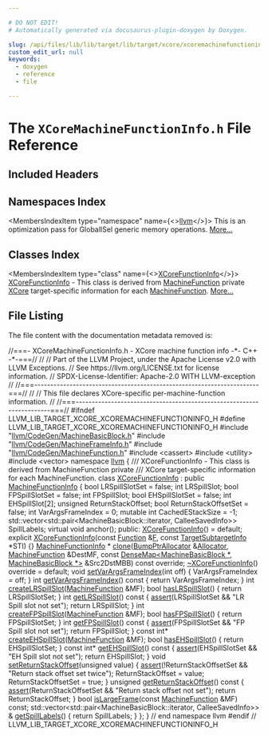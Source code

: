 ```yaml
---

# DO NOT EDIT!
# Automatically generated via docusaurus-plugin-doxygen by Doxygen.

slug: /api/files/lib/lib/target/lib/target/xcore/xcoremachinefunctioninfo-h
custom_edit_url: null
keywords:
  - doxygen
  - reference
  - file

---
```





# The `XCoreMachineFunctionInfo.h` File Reference

<DoxygenPage pluginConfig={pluginConfig}>



## Included Headers

<IncludesList>
<IncludesListItem
  filePath="llvm/CodeGen/MachineBasicBlock.h"
  permalink="/docs/api/files/include/include/llvm/include/llvm/codegen/machinebasicblock-h"
  isLocal="true" />
<IncludesListItem
  filePath="llvm/CodeGen/MachineFrameInfo.h"
  permalink="/docs/api/files/include/include/llvm/include/llvm/codegen/machineframeinfo-h"
  isLocal="true" />
<IncludesListItem
  filePath="llvm/CodeGen/MachineFunction.h"
  permalink="/docs/api/files/include/include/llvm/include/llvm/codegen/machinefunction-h"
  isLocal="true" />
<IncludesListItem
  filePath="cassert"
  permalink=""
  isLocal="false" />
<IncludesListItem
  filePath="utility"
  permalink=""
  isLocal="false" />
<IncludesListItem
  filePath="vector"
  permalink=""
  isLocal="false" />
</IncludesList>

## Namespaces Index

<MembersIndex>

<MembersIndexItem
  type="namespace"
  name={<><a href="/docs/api/namespaces/llvm">llvm</a></>}>
This is an optimization pass for GlobalISel generic memory operations. <a href="/docs/api/namespaces/llvm/#details">More...</a>
</MembersIndexItem>

</MembersIndex>

## Classes Index

<MembersIndex>

<MembersIndexItem
  type="class"
  name={<><a href="/docs/api/classes/llvm/xcorefunctioninfo">XCoreFunctionInfo</a></>}>
<a href="/docs/api/classes/llvm/xcorefunctioninfo">XCoreFunctionInfo</a> - This class is derived from <a href="/docs/api/classes/llvm/machinefunction">MachineFunction</a> private <a href="/docs/api/namespaces/llvm/xcore">XCore</a> target-specific information for each <a href="/docs/api/classes/llvm/machinefunction">MachineFunction</a>. <a href="/docs/api/classes/llvm/xcorefunctioninfo/#details">More...</a>
</MembersIndexItem>

</MembersIndex>


## File Listing

The file content with the documentation metadata removed is:

<ProgramListing>

<Link id="l00001" /><CodeLine lineNumber="1"><Highlight kind="comment">//===- XCoreMachineFunctionInfo.h - XCore machine function info -&#42;- C++ -&#42;-===//</Highlight><Highlight kind="normal"></Highlight></CodeLine>
<Link id="l00002" /><CodeLine lineNumber="2"><Highlight kind="normal"></Highlight><Highlight kind="comment">//</Highlight><Highlight kind="normal"></Highlight></CodeLine>
<Link id="l00003" /><CodeLine lineNumber="3"><Highlight kind="normal"></Highlight><Highlight kind="comment">// Part of the LLVM Project, under the Apache License v2.0 with LLVM Exceptions.</Highlight><Highlight kind="normal"></Highlight></CodeLine>
<Link id="l00004" /><CodeLine lineNumber="4"><Highlight kind="normal"></Highlight><Highlight kind="comment">// See https://llvm.org/LICENSE.txt for license information.</Highlight><Highlight kind="normal"></Highlight></CodeLine>
<Link id="l00005" /><CodeLine lineNumber="5"><Highlight kind="normal"></Highlight><Highlight kind="comment">// SPDX-License-Identifier: Apache-2.0 WITH LLVM-exception</Highlight><Highlight kind="normal"></Highlight></CodeLine>
<Link id="l00006" /><CodeLine lineNumber="6"><Highlight kind="normal"></Highlight><Highlight kind="comment">//</Highlight><Highlight kind="normal"></Highlight></CodeLine>
<Link id="l00007" /><CodeLine lineNumber="7"><Highlight kind="normal"></Highlight><Highlight kind="comment">//===----------------------------------------------------------------------===//</Highlight><Highlight kind="normal"></Highlight></CodeLine>
<Link id="l00008" /><CodeLine lineNumber="8"><Highlight kind="normal"></Highlight><Highlight kind="comment">//</Highlight><Highlight kind="normal"></Highlight></CodeLine>
<Link id="l00009" /><CodeLine lineNumber="9"><Highlight kind="normal"></Highlight><Highlight kind="comment">// This file declares XCore-specific per-machine-function information.</Highlight><Highlight kind="normal"></Highlight></CodeLine>
<Link id="l00010" /><CodeLine lineNumber="10"><Highlight kind="normal"></Highlight><Highlight kind="comment">//</Highlight><Highlight kind="normal"></Highlight></CodeLine>
<Link id="l00011" /><CodeLine lineNumber="11"><Highlight kind="normal"></Highlight><Highlight kind="comment">//===----------------------------------------------------------------------===//</Highlight><Highlight kind="normal"></Highlight></CodeLine>
<Link id="l00012" /><CodeLine lineNumber="12"><Highlight kind="normal"></Highlight></CodeLine>
<Link id="l00013" /><CodeLine lineNumber="13"><Highlight kind="normal"></Highlight><Highlight kind="preprocessor">#ifndef LLVM&#95;LIB&#95;TARGET&#95;XCORE&#95;XCOREMACHINEFUNCTIONINFO&#95;H</Highlight><Highlight kind="normal"></Highlight></CodeLine>
<Link id="l00014" /><CodeLine lineNumber="14"><Highlight kind="normal"></Highlight><Highlight kind="preprocessor">#define LLVM&#95;LIB&#95;TARGET&#95;XCORE&#95;XCOREMACHINEFUNCTIONINFO&#95;H</Highlight><Highlight kind="normal"></Highlight></CodeLine>
<Link id="l00015" /><CodeLine lineNumber="15"><Highlight kind="normal"></Highlight></CodeLine>
<Link id="l00016" /><CodeLine lineNumber="16"><Highlight kind="normal"></Highlight><Highlight kind="preprocessor">#include &quot;<a href="/docs/api/files/include/include/llvm/include/llvm/codegen/machinebasicblock-h">llvm/CodeGen/MachineBasicBlock.h</a>&quot;</Highlight><Highlight kind="normal"></Highlight></CodeLine>
<Link id="l00017" /><CodeLine lineNumber="17"><Highlight kind="normal"></Highlight><Highlight kind="preprocessor">#include &quot;<a href="/docs/api/files/include/include/llvm/include/llvm/codegen/machineframeinfo-h">llvm/CodeGen/MachineFrameInfo.h</a>&quot;</Highlight><Highlight kind="normal"></Highlight></CodeLine>
<Link id="l00018" /><CodeLine lineNumber="18"><Highlight kind="normal"></Highlight><Highlight kind="preprocessor">#include &quot;<a href="/docs/api/files/include/include/llvm/include/llvm/codegen/machinefunction-h">llvm/CodeGen/MachineFunction.h</a>&quot;</Highlight><Highlight kind="normal"></Highlight></CodeLine>
<Link id="l00019" /><CodeLine lineNumber="19"><Highlight kind="normal"></Highlight><Highlight kind="preprocessor">#include &lt;cassert&gt;</Highlight><Highlight kind="normal"></Highlight></CodeLine>
<Link id="l00020" /><CodeLine lineNumber="20"><Highlight kind="normal"></Highlight><Highlight kind="preprocessor">#include &lt;utility&gt;</Highlight><Highlight kind="normal"></Highlight></CodeLine>
<Link id="l00021" /><CodeLine lineNumber="21"><Highlight kind="normal"></Highlight><Highlight kind="preprocessor">#include &lt;vector&gt;</Highlight><Highlight kind="normal"></Highlight></CodeLine>
<Link id="l00022" /><CodeLine lineNumber="22"><Highlight kind="normal"></Highlight></CodeLine>
<Link id="l00023" /><CodeLine lineNumber="23"><Highlight kind="normal"></Highlight><Highlight kind="keyword">namespace </Highlight><Highlight kind="normal"><a href="/docs/api/namespaces/llvm">llvm</a> &#123;</Highlight></CodeLine>
<Link id="l00024" /><CodeLine lineNumber="24"><Highlight kind="normal"></Highlight><Highlight kind="comment"></Highlight></CodeLine>
<Link id="l00025" /><CodeLine lineNumber="25"><Highlight kind="comment">/// XCoreFunctionInfo - This class is derived from MachineFunction private</Highlight></CodeLine>
<Link id="l00026" /><CodeLine lineNumber="26"><Highlight kind="comment">/// XCore target-specific information for each MachineFunction.</Highlight><Highlight kind="normal"></Highlight></CodeLine>
<Link id="l00027" /><CodeLine lineNumber="27" lineLink="/docs/api/classes/llvm/xcorefunctioninfo"><Highlight kind="normal"></Highlight><Highlight kind="keyword">class </Highlight><Highlight kind="normal"><a href="/docs/api/classes/llvm/xcorefunctioninfo/#addc0161c6baed8853fa4b70863346680">XCoreFunctionInfo</a> : </Highlight><Highlight kind="keyword">public</Highlight><Highlight kind="normal"> <a href="/docs/api/structs/llvm/machinefunctioninfo">MachineFunctionInfo</a> &#123;</Highlight></CodeLine>
<Link id="l00028" /><CodeLine lineNumber="28"><Highlight kind="normal">  </Highlight><Highlight kind="keywordtype">bool</Highlight><Highlight kind="normal"> LRSpillSlotSet = </Highlight><Highlight kind="keyword">false</Highlight><Highlight kind="normal">;</Highlight></CodeLine>
<Link id="l00029" /><CodeLine lineNumber="29"><Highlight kind="normal">  </Highlight><Highlight kind="keywordtype">int</Highlight><Highlight kind="normal"> LRSpillSlot;</Highlight></CodeLine>
<Link id="l00030" /><CodeLine lineNumber="30"><Highlight kind="normal">  </Highlight><Highlight kind="keywordtype">bool</Highlight><Highlight kind="normal"> FPSpillSlotSet = </Highlight><Highlight kind="keyword">false</Highlight><Highlight kind="normal">;</Highlight></CodeLine>
<Link id="l00031" /><CodeLine lineNumber="31"><Highlight kind="normal">  </Highlight><Highlight kind="keywordtype">int</Highlight><Highlight kind="normal"> FPSpillSlot;</Highlight></CodeLine>
<Link id="l00032" /><CodeLine lineNumber="32"><Highlight kind="normal">  </Highlight><Highlight kind="keywordtype">bool</Highlight><Highlight kind="normal"> EHSpillSlotSet = </Highlight><Highlight kind="keyword">false</Highlight><Highlight kind="normal">;</Highlight></CodeLine>
<Link id="l00033" /><CodeLine lineNumber="33"><Highlight kind="normal">  </Highlight><Highlight kind="keywordtype">int</Highlight><Highlight kind="normal"> EHSpillSlot&#91;2&#93;;</Highlight></CodeLine>
<Link id="l00034" /><CodeLine lineNumber="34"><Highlight kind="normal">  </Highlight><Highlight kind="keywordtype">unsigned</Highlight><Highlight kind="normal"> ReturnStackOffset;</Highlight></CodeLine>
<Link id="l00035" /><CodeLine lineNumber="35"><Highlight kind="normal">  </Highlight><Highlight kind="keywordtype">bool</Highlight><Highlight kind="normal"> ReturnStackOffsetSet = </Highlight><Highlight kind="keyword">false</Highlight><Highlight kind="normal">;</Highlight></CodeLine>
<Link id="l00036" /><CodeLine lineNumber="36"><Highlight kind="normal">  </Highlight><Highlight kind="keywordtype">int</Highlight><Highlight kind="normal"> VarArgsFrameIndex = 0;</Highlight></CodeLine>
<Link id="l00037" /><CodeLine lineNumber="37"><Highlight kind="normal">  </Highlight><Highlight kind="keyword">mutable</Highlight><Highlight kind="normal"> </Highlight><Highlight kind="keywordtype">int</Highlight><Highlight kind="normal"> CachedEStackSize = -1;</Highlight></CodeLine>
<Link id="l00038" /><CodeLine lineNumber="38"><Highlight kind="normal">  std::vector&lt;std::pair&lt;MachineBasicBlock::iterator, CalleeSavedInfo&gt;&gt;</Highlight></CodeLine>
<Link id="l00039" /><CodeLine lineNumber="39"><Highlight kind="normal">  SpillLabels;</Highlight></CodeLine>
<Link id="l00040" /><CodeLine lineNumber="40"><Highlight kind="normal"></Highlight></CodeLine>
<Link id="l00041" /><CodeLine lineNumber="41"><Highlight kind="normal">  </Highlight><Highlight kind="keyword">virtual</Highlight><Highlight kind="normal"> </Highlight><Highlight kind="keywordtype">void</Highlight><Highlight kind="normal"> anchor();</Highlight></CodeLine>
<Link id="l00042" /><CodeLine lineNumber="42"><Highlight kind="normal"></Highlight></CodeLine>
<Link id="l00043" /><CodeLine lineNumber="43"><Highlight kind="normal"></Highlight><Highlight kind="keyword">public</Highlight><Highlight kind="normal">:</Highlight></CodeLine>
<Link id="l00044" /><CodeLine lineNumber="44" lineLink="/docs/api/classes/llvm/xcorefunctioninfo/#addc0161c6baed8853fa4b70863346680"><Highlight kind="normal">  <a href="/docs/api/classes/llvm/xcorefunctioninfo/#addc0161c6baed8853fa4b70863346680">XCoreFunctionInfo</a>() = </Highlight><Highlight kind="keywordflow">default</Highlight><Highlight kind="normal">;</Highlight></CodeLine>
<Link id="l00045" /><CodeLine lineNumber="45"><Highlight kind="normal"></Highlight></CodeLine>
<Link id="l00046" /><CodeLine lineNumber="46" lineLink="/docs/api/classes/llvm/xcorefunctioninfo/#adf9a918f07e0fd153c25fe62935dcd93"><Highlight kind="normal">  </Highlight><Highlight kind="keyword">explicit</Highlight><Highlight kind="normal"> <a href="/docs/api/classes/llvm/xcorefunctioninfo/#adf9a918f07e0fd153c25fe62935dcd93">XCoreFunctionInfo</a>(</Highlight><Highlight kind="keyword">const</Highlight><Highlight kind="normal"> <a href="/docs/api/classes/llvm/function">Function</a> &amp;<a href="/docs/api/files/lib/lib/support/md5-cpp/#a96d73bbd7af15cb1fc38c3f4a3bd82e9">F</a>,</Highlight></CodeLine>
<Link id="l00047" /><CodeLine lineNumber="47"><Highlight kind="normal">                             </Highlight><Highlight kind="keyword">const</Highlight><Highlight kind="normal"> <a href="/docs/api/classes/llvm/targetsubtargetinfo">TargetSubtargetInfo</a> &#42;STI) &#123;&#125;</Highlight></CodeLine>
<Link id="l00048" /><CodeLine lineNumber="48"><Highlight kind="normal"></Highlight></CodeLine>
<Link id="l00049" /><CodeLine lineNumber="49"><Highlight kind="normal">  <a href="/docs/api/structs/llvm/machinefunctioninfo">MachineFunctionInfo</a> &#42;</Highlight></CodeLine>
<Link id="l00050" /><CodeLine lineNumber="50"><Highlight kind="normal">  <a href="/docs/api/classes/llvm/xcorefunctioninfo/#a168f9be77728dd9e059f2f03c4f56db6">clone</a>(<a href="/docs/api/namespaces/llvm/#a8e612822d4ba7bb36c9c79582a567108">BumpPtrAllocator</a> &amp;<a href="/docs/api/files/lib/lib/codegen/regallocbasic-cpp/#ad5d00e1d77644d95847b9bf8da12b759">Allocator</a>, <a href="/docs/api/classes/llvm/machinefunction">MachineFunction</a> &amp;DestMF,</Highlight></CodeLine>
<Link id="l00051" /><CodeLine lineNumber="51"><Highlight kind="normal">        </Highlight><Highlight kind="keyword">const</Highlight><Highlight kind="normal"> <a href="/docs/api/classes/llvm/densemap">DenseMap&lt;MachineBasicBlock &#42;, MachineBasicBlock &#42;&gt;</a> &amp;Src2DstMBB)</Highlight></CodeLine>
<Link id="l00052" /><CodeLine lineNumber="52"><Highlight kind="normal">      </Highlight><Highlight kind="keyword">const override</Highlight><Highlight kind="normal">;</Highlight></CodeLine>
<Link id="l00053" /><CodeLine lineNumber="53"><Highlight kind="normal"></Highlight></CodeLine>
<Link id="l00054" /><CodeLine lineNumber="54" lineLink="/docs/api/classes/llvm/xcorefunctioninfo/#a368b2b4b59c45e46a6ed961adc18d3a9"><Highlight kind="normal">  <a href="/docs/api/classes/llvm/xcorefunctioninfo/#a368b2b4b59c45e46a6ed961adc18d3a9">~XCoreFunctionInfo</a>() </Highlight><Highlight kind="keyword">override</Highlight><Highlight kind="normal"> = </Highlight><Highlight kind="keywordflow">default</Highlight><Highlight kind="normal">;</Highlight></CodeLine>
<Link id="l00055" /><CodeLine lineNumber="55"><Highlight kind="normal"></Highlight></CodeLine>
<Link id="l00056" /><CodeLine lineNumber="56" lineLink="/docs/api/classes/llvm/xcorefunctioninfo/#a1f0aa61f69731a8f6b1a14ed2d00db1b"><Highlight kind="normal">  </Highlight><Highlight kind="keywordtype">void</Highlight><Highlight kind="normal"> <a href="/docs/api/classes/llvm/xcorefunctioninfo/#a1f0aa61f69731a8f6b1a14ed2d00db1b">setVarArgsFrameIndex</a>(</Highlight><Highlight kind="keywordtype">int</Highlight><Highlight kind="normal"> off) &#123; VarArgsFrameIndex = off; &#125;</Highlight></CodeLine>
<Link id="l00057" /><CodeLine lineNumber="57" lineLink="/docs/api/classes/llvm/xcorefunctioninfo/#a664ebc6f2c94c91292ae56d892bbd86b"><Highlight kind="normal">  </Highlight><Highlight kind="keywordtype">int</Highlight><Highlight kind="normal"> <a href="/docs/api/classes/llvm/xcorefunctioninfo/#a664ebc6f2c94c91292ae56d892bbd86b">getVarArgsFrameIndex</a>()</Highlight><Highlight kind="keyword"> const </Highlight><Highlight kind="normal">&#123; </Highlight><Highlight kind="keywordflow">return</Highlight><Highlight kind="normal"> VarArgsFrameIndex; &#125;</Highlight></CodeLine>
<Link id="l00058" /><CodeLine lineNumber="58"><Highlight kind="normal"></Highlight></CodeLine>
<Link id="l00059" /><CodeLine lineNumber="59"><Highlight kind="normal">  </Highlight><Highlight kind="keywordtype">int</Highlight><Highlight kind="normal"> <a href="/docs/api/classes/llvm/xcorefunctioninfo/#a75dfee78519833f2ad7e210c5e471f5d">createLRSpillSlot</a>(<a href="/docs/api/classes/llvm/machinefunction">MachineFunction</a> &amp;MF);</Highlight></CodeLine>
<Link id="l00060" /><CodeLine lineNumber="60" lineLink="/docs/api/classes/llvm/xcorefunctioninfo/#abcdd3786e80a1b67ee10108e0ddca0fd"><Highlight kind="normal">  </Highlight><Highlight kind="keywordtype">bool</Highlight><Highlight kind="normal"> <a href="/docs/api/classes/llvm/xcorefunctioninfo/#abcdd3786e80a1b67ee10108e0ddca0fd">hasLRSpillSlot</a>() &#123; </Highlight><Highlight kind="keywordflow">return</Highlight><Highlight kind="normal"> LRSpillSlotSet; &#125;</Highlight></CodeLine>
<Link id="l00061" /><CodeLine lineNumber="61" lineLink="/docs/api/classes/llvm/xcorefunctioninfo/#a03e21ef3c9e6f281973db63d5427163b"><Highlight kind="normal">  </Highlight><Highlight kind="keywordtype">int</Highlight><Highlight kind="normal"> <a href="/docs/api/classes/llvm/xcorefunctioninfo/#a03e21ef3c9e6f281973db63d5427163b">getLRSpillSlot</a>()</Highlight><Highlight kind="keyword"> const </Highlight><Highlight kind="normal">&#123;</Highlight></CodeLine>
<Link id="l00062" /><CodeLine lineNumber="62"><Highlight kind="normal">    <a href="/docs/api/files/lib/lib/target/lib/target/amdgpu/silowercontrolflow-cpp/#a4868c5d81c5ccc98c47aeab6244346a0">assert</a>(LRSpillSlotSet &amp;&amp; </Highlight><Highlight kind="stringliteral">&quot;LR Spill slot not set&quot;</Highlight><Highlight kind="normal">);</Highlight></CodeLine>
<Link id="l00063" /><CodeLine lineNumber="63"><Highlight kind="normal">    </Highlight><Highlight kind="keywordflow">return</Highlight><Highlight kind="normal"> LRSpillSlot;</Highlight></CodeLine>
<Link id="l00064" /><CodeLine lineNumber="64"><Highlight kind="normal">  &#125;</Highlight></CodeLine>
<Link id="l00065" /><CodeLine lineNumber="65"><Highlight kind="normal"></Highlight></CodeLine>
<Link id="l00066" /><CodeLine lineNumber="66"><Highlight kind="normal">  </Highlight><Highlight kind="keywordtype">int</Highlight><Highlight kind="normal"> <a href="/docs/api/classes/llvm/xcorefunctioninfo/#aaf7ccbc0c4ee11882e3e2835d84b90d2">createFPSpillSlot</a>(<a href="/docs/api/classes/llvm/machinefunction">MachineFunction</a> &amp;MF);</Highlight></CodeLine>
<Link id="l00067" /><CodeLine lineNumber="67" lineLink="/docs/api/classes/llvm/xcorefunctioninfo/#af9e31f12fcdb946300c233721e0b5d16"><Highlight kind="normal">  </Highlight><Highlight kind="keywordtype">bool</Highlight><Highlight kind="normal"> <a href="/docs/api/classes/llvm/xcorefunctioninfo/#af9e31f12fcdb946300c233721e0b5d16">hasFPSpillSlot</a>() &#123; </Highlight><Highlight kind="keywordflow">return</Highlight><Highlight kind="normal"> FPSpillSlotSet; &#125;</Highlight></CodeLine>
<Link id="l00068" /><CodeLine lineNumber="68" lineLink="/docs/api/classes/llvm/xcorefunctioninfo/#aa08a11f79d8412ba9aed2876cb49b2a5"><Highlight kind="normal">  </Highlight><Highlight kind="keywordtype">int</Highlight><Highlight kind="normal"> <a href="/docs/api/classes/llvm/xcorefunctioninfo/#aa08a11f79d8412ba9aed2876cb49b2a5">getFPSpillSlot</a>()</Highlight><Highlight kind="keyword"> const </Highlight><Highlight kind="normal">&#123;</Highlight></CodeLine>
<Link id="l00069" /><CodeLine lineNumber="69"><Highlight kind="normal">    <a href="/docs/api/files/lib/lib/target/lib/target/amdgpu/silowercontrolflow-cpp/#a4868c5d81c5ccc98c47aeab6244346a0">assert</a>(FPSpillSlotSet &amp;&amp; </Highlight><Highlight kind="stringliteral">&quot;FP Spill slot not set&quot;</Highlight><Highlight kind="normal">);</Highlight></CodeLine>
<Link id="l00070" /><CodeLine lineNumber="70"><Highlight kind="normal">    </Highlight><Highlight kind="keywordflow">return</Highlight><Highlight kind="normal"> FPSpillSlot;</Highlight></CodeLine>
<Link id="l00071" /><CodeLine lineNumber="71"><Highlight kind="normal">  &#125;</Highlight></CodeLine>
<Link id="l00072" /><CodeLine lineNumber="72"><Highlight kind="normal"></Highlight></CodeLine>
<Link id="l00073" /><CodeLine lineNumber="73"><Highlight kind="normal">  </Highlight><Highlight kind="keyword">const</Highlight><Highlight kind="normal"> </Highlight><Highlight kind="keywordtype">int</Highlight><Highlight kind="normal">&#42; <a href="/docs/api/classes/llvm/xcorefunctioninfo/#a3ed9b1830a33b388d26b73a324b8503f">createEHSpillSlot</a>(<a href="/docs/api/classes/llvm/machinefunction">MachineFunction</a> &amp;MF);</Highlight></CodeLine>
<Link id="l00074" /><CodeLine lineNumber="74" lineLink="/docs/api/classes/llvm/xcorefunctioninfo/#a1b5dbb80b902d156ab443213638974da"><Highlight kind="normal">  </Highlight><Highlight kind="keywordtype">bool</Highlight><Highlight kind="normal"> <a href="/docs/api/classes/llvm/xcorefunctioninfo/#a1b5dbb80b902d156ab443213638974da">hasEHSpillSlot</a>() &#123; </Highlight><Highlight kind="keywordflow">return</Highlight><Highlight kind="normal"> EHSpillSlotSet; &#125;</Highlight></CodeLine>
<Link id="l00075" /><CodeLine lineNumber="75" lineLink="/docs/api/classes/llvm/xcorefunctioninfo/#a3bf09423b714c89ed27823093fa2adb7"><Highlight kind="normal">  </Highlight><Highlight kind="keyword">const</Highlight><Highlight kind="normal"> </Highlight><Highlight kind="keywordtype">int</Highlight><Highlight kind="normal">&#42; <a href="/docs/api/classes/llvm/xcorefunctioninfo/#a3bf09423b714c89ed27823093fa2adb7">getEHSpillSlot</a>()</Highlight><Highlight kind="keyword"> const </Highlight><Highlight kind="normal">&#123;</Highlight></CodeLine>
<Link id="l00076" /><CodeLine lineNumber="76"><Highlight kind="normal">    <a href="/docs/api/files/lib/lib/target/lib/target/amdgpu/silowercontrolflow-cpp/#a4868c5d81c5ccc98c47aeab6244346a0">assert</a>(EHSpillSlotSet &amp;&amp; </Highlight><Highlight kind="stringliteral">&quot;EH Spill slot not set&quot;</Highlight><Highlight kind="normal">);</Highlight></CodeLine>
<Link id="l00077" /><CodeLine lineNumber="77"><Highlight kind="normal">    </Highlight><Highlight kind="keywordflow">return</Highlight><Highlight kind="normal"> EHSpillSlot;</Highlight></CodeLine>
<Link id="l00078" /><CodeLine lineNumber="78"><Highlight kind="normal">  &#125;</Highlight></CodeLine>
<Link id="l00079" /><CodeLine lineNumber="79"><Highlight kind="normal"></Highlight></CodeLine>
<Link id="l00080" /><CodeLine lineNumber="80" lineLink="/docs/api/classes/llvm/xcorefunctioninfo/#a4117e64d39bb51cf3b1f5e596b12e2c8"><Highlight kind="normal">  </Highlight><Highlight kind="keywordtype">void</Highlight><Highlight kind="normal"> <a href="/docs/api/classes/llvm/xcorefunctioninfo/#a4117e64d39bb51cf3b1f5e596b12e2c8">setReturnStackOffset</a>(</Highlight><Highlight kind="keywordtype">unsigned</Highlight><Highlight kind="normal"> value) &#123;</Highlight></CodeLine>
<Link id="l00081" /><CodeLine lineNumber="81"><Highlight kind="normal">    <a href="/docs/api/files/lib/lib/target/lib/target/amdgpu/silowercontrolflow-cpp/#a4868c5d81c5ccc98c47aeab6244346a0">assert</a>(!ReturnStackOffsetSet &amp;&amp; </Highlight><Highlight kind="stringliteral">&quot;Return stack offset set twice&quot;</Highlight><Highlight kind="normal">);</Highlight></CodeLine>
<Link id="l00082" /><CodeLine lineNumber="82"><Highlight kind="normal">    ReturnStackOffset = value;</Highlight></CodeLine>
<Link id="l00083" /><CodeLine lineNumber="83"><Highlight kind="normal">    ReturnStackOffsetSet = </Highlight><Highlight kind="keyword">true</Highlight><Highlight kind="normal">;</Highlight></CodeLine>
<Link id="l00084" /><CodeLine lineNumber="84"><Highlight kind="normal">  &#125;</Highlight></CodeLine>
<Link id="l00085" /><CodeLine lineNumber="85"><Highlight kind="normal"></Highlight></CodeLine>
<Link id="l00086" /><CodeLine lineNumber="86" lineLink="/docs/api/classes/llvm/xcorefunctioninfo/#ab8bc98d9e7cea1818dbe0f7fce36c0eb"><Highlight kind="normal">  </Highlight><Highlight kind="keywordtype">unsigned</Highlight><Highlight kind="normal"> <a href="/docs/api/classes/llvm/xcorefunctioninfo/#ab8bc98d9e7cea1818dbe0f7fce36c0eb">getReturnStackOffset</a>()</Highlight><Highlight kind="keyword"> const </Highlight><Highlight kind="normal">&#123;</Highlight></CodeLine>
<Link id="l00087" /><CodeLine lineNumber="87"><Highlight kind="normal">    <a href="/docs/api/files/lib/lib/target/lib/target/amdgpu/silowercontrolflow-cpp/#a4868c5d81c5ccc98c47aeab6244346a0">assert</a>(ReturnStackOffsetSet &amp;&amp; </Highlight><Highlight kind="stringliteral">&quot;Return stack offset not set&quot;</Highlight><Highlight kind="normal">);</Highlight></CodeLine>
<Link id="l00088" /><CodeLine lineNumber="88"><Highlight kind="normal">    </Highlight><Highlight kind="keywordflow">return</Highlight><Highlight kind="normal"> ReturnStackOffset;</Highlight></CodeLine>
<Link id="l00089" /><CodeLine lineNumber="89"><Highlight kind="normal">  &#125;</Highlight></CodeLine>
<Link id="l00090" /><CodeLine lineNumber="90"><Highlight kind="normal"></Highlight></CodeLine>
<Link id="l00091" /><CodeLine lineNumber="91"><Highlight kind="normal">  </Highlight><Highlight kind="keywordtype">bool</Highlight><Highlight kind="normal"> <a href="/docs/api/classes/llvm/xcorefunctioninfo/#a557a933450cbb8ad68f408171112efc5">isLargeFrame</a>(</Highlight><Highlight kind="keyword">const</Highlight><Highlight kind="normal"> <a href="/docs/api/classes/llvm/machinefunction">MachineFunction</a> &amp;MF) </Highlight><Highlight kind="keyword">const</Highlight><Highlight kind="normal">;</Highlight></CodeLine>
<Link id="l00092" /><CodeLine lineNumber="92"><Highlight kind="normal"></Highlight></CodeLine>
<Link id="l00093" /><CodeLine lineNumber="93"><Highlight kind="normal">  std::vector&lt;std::pair&lt;MachineBasicBlock::iterator, CalleeSavedInfo&gt;&gt; &amp;</Highlight></CodeLine>
<Link id="l00094" /><CodeLine lineNumber="94" lineLink="/docs/api/classes/llvm/xcorefunctioninfo/#ad03768c42a6184cbe7c0f016f3359b6c"><Highlight kind="normal">  <a href="/docs/api/classes/llvm/xcorefunctioninfo/#ad03768c42a6184cbe7c0f016f3359b6c">getSpillLabels</a>() &#123;</Highlight></CodeLine>
<Link id="l00095" /><CodeLine lineNumber="95"><Highlight kind="normal">    </Highlight><Highlight kind="keywordflow">return</Highlight><Highlight kind="normal"> SpillLabels;</Highlight></CodeLine>
<Link id="l00096" /><CodeLine lineNumber="96"><Highlight kind="normal">  &#125;</Highlight></CodeLine>
<Link id="l00097" /><CodeLine lineNumber="97"><Highlight kind="normal">&#125;;</Highlight></CodeLine>
<Link id="l00098" /><CodeLine lineNumber="98"><Highlight kind="normal"></Highlight></CodeLine>
<Link id="l00099" /><CodeLine lineNumber="99"><Highlight kind="normal">&#125; </Highlight><Highlight kind="comment">// end namespace llvm</Highlight><Highlight kind="normal"></Highlight></CodeLine>
<Link id="l00100" /><CodeLine lineNumber="100"><Highlight kind="normal"></Highlight></CodeLine>
<Link id="l00101" /><CodeLine lineNumber="101"><Highlight kind="normal"></Highlight><Highlight kind="preprocessor">#endif </Highlight><Highlight kind="comment">// LLVM&#95;LIB&#95;TARGET&#95;XCORE&#95;XCOREMACHINEFUNCTIONINFO&#95;H</Highlight><Highlight kind="normal"></Highlight></CodeLine>

</ProgramListing>


</DoxygenPage>
